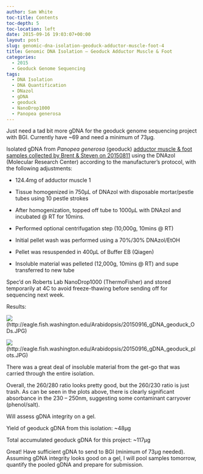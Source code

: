 ```yaml
---
author: Sam White
toc-title: Contents
toc-depth: 5
toc-location: left
date: 2015-09-16 19:03:07+00:00
layout: post
slug: genomic-dna-isolation-geoduck-adductor-muscle-foot-4
title: Genomic DNA Isolation – Geoduck Adductor Muscle & Foot
categories:
  - 2015
  - Geoduck Genome Sequencing
tags:
  - DNA Isolation
  - DNA Quantification
  - DNazol
  - gDNA
  - geoduck
  - NanoDrop1000
  - Panopea generosa
---
```


Just need a tad bit more gDNA for the geoduck genome sequencing project with BGI. Currently have ~69 and need a minimum of 73μg.

Isolated gDNA from _Panopea generosa_ (geoduck) [adductor muscle & foot samples collected by Brent & Steven on 20150811](https://onsnetwork.org/halfshell/2015/08/11/big-day-big-clam/) using the DNAzol (Molecular Research Center) according to the manufacturer’s protocol, with the following adjustments:




    
  * 124.4mg of adductor muscle 1

    
  * Tissue homogenized in 750μL of DNAzol with disposable mortar/pestle tubes using 10 pestle strokes

    
  * After homogenization, topped off tube to 1000μL with DNAzol and incubated @ RT for 10mins.

    
  * Performed optional centrifugation step (10,000g, 10mins @ RT)

    
  * Initial pellet wash was performed using a 70%/30% DNAzol/EtOH

    
  * Pellet was resuspended in 400μL of Buffer EB (Qiagen)

    
  * Insoluble material was pelleted (12,000g, 10mins @ RT) and supe transferred to new tube



Spec’d on Roberts Lab NanoDrop1000 (ThermoFisher) and stored temporarily at 4C to avoid freeze-thawing before sending off for sequencing next week.



Results:



![](https://eagle.fish.washington.edu/Arabidopsis/20150916_gDNA_geoduck_ODs.JPG)(http://eagle.fish.washington.edu/Arabidopsis/20150916_gDNA_geoduck_ODs.JPG)

![](https://eagle.fish.washington.edu/Arabidopsis/20150916_gDNA_geoduck_plots.JPG)(http://eagle.fish.washington.edu/Arabidopsis/20150916_gDNA_geoduck_plots.JPG)



There was a great deal of insoluble material from the get-go that was carried through the entire isolation.

Overall, the 260/280 ratio looks pretty good, but the 260/230 ratio is just trash. As can be seen in the plots above, there is clearly significant absorbance in the 230 – 250nm, suggesting some contaminant carryover (phenol/salt).

Will assess gDNA integrity on a gel.



Yield of geoduck gDNA from this isolation: ~48μg

Total accumulated geoduck gDNA for this project: ~117μg

Great! Have sufficient gDNA to send to BGI (minimum of 73μg needed). Assuming gDNA integrity looks good on a gel, I will pool samples tomorrow, quantify the pooled gDNA and prepare for submission.
